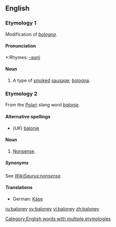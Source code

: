 ==English==

===Etymology 1===
Modification of ''[[bologna]]''.

{{rfc-level|check placement of Pronunciation}}

====Pronunciation====
*:Rhymes: [[Rhymes:English:-əʊni|-əʊni]]

====Noun====
{{en-noun|s}}

# {{countable}} A type of [[smoke]]d [[sausage]]; [[bologna]].

===Etymology 2===
From the [[Polari]] slang word ''[[balonie]]''.

====Alternative spellings====
*(''UK'') [[balonie]]

====Noun====
{{en-noun|-}}

# {{context|uncountable|US|slang}} [[nonsense|Nonsense]].

=====Synonyms=====
See ''[[WikiSaurus:nonsense]]''.

====Translations====
{{rfc-level|Translations at L3+ (AutoFormat would have corrected level of Translations)}}
{{trans-top|nonsense}}
*German: [[Käse]] {{m}}
{{trans-mid}}
{{trans-bottom}}

[[Category:English words with multiple etymologies]]

[[ru:baloney]]
[[sv:baloney]]
[[vi:baloney]]
[[zh:baloney]]